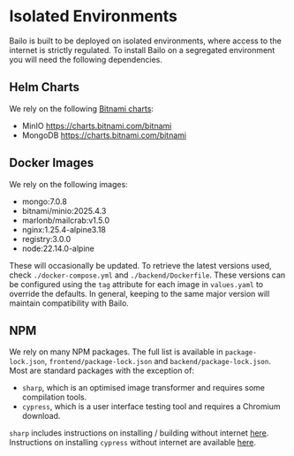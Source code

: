 
# Isolated Environments

Bailo is built to be deployed on isolated environments, where access to the internet is strictly regulated. To install
Bailo on a segregated environment you will need the following dependencies.

## Helm Charts

We rely on the following [Bitnami charts](https://charts.bitnami.com/):

- MinIO https://charts.bitnami.com/bitnami
- MongoDB https://charts.bitnami.com/bitnami

## Docker Images

We rely on the following images:

- mongo:7.0.8
- bitnami/minio:2025.4.3
- marlonb/mailcrab:v1.5.0
- nginx:1.25.4-alpine3.18
- registry:3.0.0
- node:22.14.0-alpine

These will occasionally be updated. To retrieve the latest versions used, check `./docker-compose.yml` and
`./backend/Dockerfile`. These versions can be configured using the `tag` attribute for each image in `values.yaml` to
override the defaults. In general, keeping to the same major version will maintain compatibility with Bailo.

## NPM

We rely on many NPM packages. The full list is available in `package-lock.json`, `frontend/package-lock.json` and
`backend/package-lock.json`. Most are standard packages with the exception of:

- `sharp`, which is an optimised image transformer and requires some compilation tools.
- `cypress`, which is a user interface testing tool and requires a Chromium download.

`sharp` includes instructions on installing / building without internet [here](https://sharp.pixelplumbing.com/install).
Instructions on installing `cypress` without internet are available
[here](https://docs.cypress.io/guides/references/advanced-installation).

